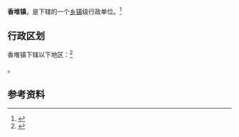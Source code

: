 {{中国乡级行政区|54/21/26/102/000}}

'''香堆镇'''，是{{PRC admin/fullname|54/21/26/102/000|3}}下辖的一个[[乡镇|乡镇]]级行政单位。<ref>{{PRC admin/ref sgc|{{PRC admin/parent|54/21/26/102/000}}}}</ref>

== 行政区划 ==

香堆镇下辖以下地区：<ref>{{PRC admin/ref sgc|54/21/26/102/000}}</ref>

{{PRC admin/children|54/21/26/102/000}}。

== 参考资料 ==

{{reflist}}

{{行政区划小作品}}
{{PRC admin/navcat|54/21/26/102/000}}